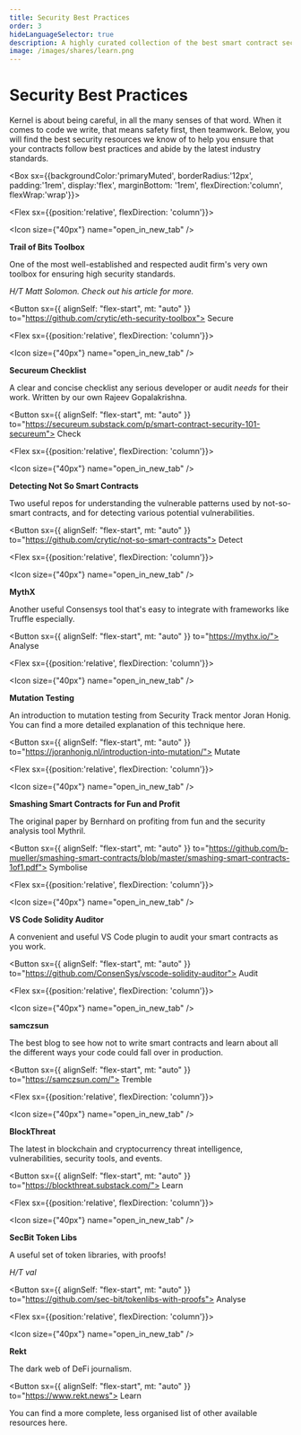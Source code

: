 ```yaml
---
title: Security Best Practices
order: 3
hideLanguageSelector: true
description: A highly curated collection of the best smart contract security tools currently available.
image: /images/shares/learn.png
---
```


# Security Best Practices

Kernel is about being careful, in all the many senses of that word. When it comes to code we write, that means safety first, then teamwork. Below, you will find the best security resources we know of to help you ensure that your contracts follow best practices and abide by the latest industry standards.

<Box sx={{backgroundColor:'primaryMuted', borderRadius:'12px', padding:'1rem', display:'flex', marginBottom: '1rem', flexDirection:'column', flexWrap:'wrap'}}>

<Chocolate>

<Flex sx={{position:'relative', flexDirection: 'column'}}>

<Icon size={"40px"} name="open_in_new_tab" />

**Trail of Bits Toolbox**

One of the most well-established and respected audit firm's very own toolbox for ensuring high security standards.

_H/T Matt Solomon. Check out <Link to="https://medium.com/coinmonks/ethereum-security-analysis-tools-an-introduction-and-comparison-1096194e64d5">his article</Link> for more._

<Button sx={{ alignSelf: "flex-start", mt: "auto" }} to="https://github.com/crytic/eth-security-toolbox">
    Secure
</Button>

</Flex>

<Flex sx={{position:'relative', flexDirection: 'column'}}>

<Icon size={"40px"} name="open_in_new_tab" />

**Secureum Checklist**

A clear and concise checklist any serious developer or audit _needs_ for their work. Written by our own Rajeev Gopalakrishna.

<Button sx={{ alignSelf: "flex-start", mt: "auto" }} to="https://secureum.substack.com/p/smart-contract-security-101-secureum">
    Check
</Button>

</Flex>

<Flex sx={{position:'relative', flexDirection: 'column'}}>

<Icon size={"40px"} name="open_in_new_tab" />

**Detecting Not So Smart Contracts**

Two useful repos for understanding the vulnerable patterns used by not-so-smart contracts, and for <Link to="https://github.com/crytic/slither/tree/master/tests/detectors">detecting various potential vulnerabilities</Link>.

<Button sx={{ alignSelf: "flex-start", mt: "auto" }} to="https://github.com/crytic/not-so-smart-contracts">
    Detect
</Button>

</Flex>

<Flex sx={{position:'relative', flexDirection: 'column'}}>

<Icon size={"40px"} name="open_in_new_tab" />

**MythX**

Another useful Consensys tool that's easy to integrate with frameworks like Truffle especially.

<Button sx={{ alignSelf: "flex-start", mt: "auto" }} to="https://mythx.io/">
    Analyse
</Button>

</Flex>

<Flex sx={{position:'relative', flexDirection: 'column'}}>

<Icon size={"40px"} name="open_in_new_tab" />

**Mutation Testing**

An introduction to mutation testing from Security Track mentor Joran Honig. You can find a more detailed explanation of this technique <Link to="https://github.com/JoranHonig/publications/blob/master/practical_mutation_testing_for_smart_contracts.pdf">here</Link>.

<Button sx={{ alignSelf: "flex-start", mt: "auto" }} to="https://joranhonig.nl/introduction-into-mutation/">
    Mutate
</Button>

</Flex>

<Flex sx={{position:'relative', flexDirection: 'column'}}>

<Icon size={"40px"} name="open_in_new_tab" />

**Smashing Smart Contracts for Fun and Profit**

The original paper by Bernhard on profiting from fun and the security analysis tool Mythril.

<Button sx={{ alignSelf: "flex-start", mt: "auto" }} to="https://github.com/b-mueller/smashing-smart-contracts/blob/master/smashing-smart-contracts-1of1.pdf">
    Symbolise
</Button>

</Flex>

<Flex sx={{position:'relative', flexDirection: 'column'}}>

<Icon size={"40px"} name="open_in_new_tab" />

**VS Code Solidity Auditor**

A convenient and useful VS Code plugin to audit your smart contracts as you work.

<Button sx={{ alignSelf: "flex-start", mt: "auto" }} to="https://github.com/ConsenSys/vscode-solidity-auditor">
    Audit
</Button>

</Flex>

<Flex sx={{position:'relative', flexDirection: 'column'}}>

<Icon size={"40px"} name="open_in_new_tab" />

**samczsun**

The best blog to see how not to write smart contracts and learn about all the different ways your code could fall over in production.

<Button sx={{ alignSelf: "flex-start", mt: "auto" }} to="https://samczsun.com/">
    Tremble
</Button>

</Flex>

<Flex sx={{position:'relative', flexDirection: 'column'}}>

<Icon size={"40px"} name="open_in_new_tab" />

**BlockThreat**

The latest in blockchain and cryptocurrency threat intelligence, vulnerabilities, security tools, and events.

<Button sx={{ alignSelf: "flex-start", mt: "auto" }} to="https://blockthreat.substack.com/">
    Learn
</Button>

</Flex>

<Flex sx={{position:'relative', flexDirection: 'column'}}>

<Icon size={"40px"} name="open_in_new_tab" />

**SecBit Token Libs**

A useful set of token libraries, with proofs!

_H/T val_

<Button sx={{ alignSelf: "flex-start", mt: "auto" }} to="https://github.com/sec-bit/tokenlibs-with-proofs">
    Analyse
</Button>

</Flex>

<Flex sx={{position:'relative', flexDirection: 'column'}}>

<Icon size={"40px"} name="open_in_new_tab" />

**Rekt**

The dark web of DeFi journalism. 

<Button sx={{ alignSelf: "flex-start", mt: "auto" }} to="https://www.rekt.news">
    Learn
</Button>

</Flex>

</Chocolate>

</Box>

You can find a more complete, less organised list of other available resources <Link to="https://www.notion.so/Module-2-Automated-Tooling-22b7b1513dd247d685616d55e27b6877">here</Link>.

